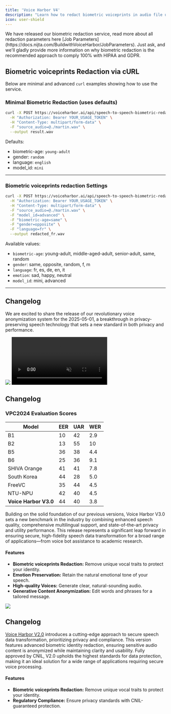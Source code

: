 ```yaml
---
title: 'Voice Harbor V4'
description: "Learn how to redact biometric voiceprints in audio file using Voice Harbor's API."
icon: user-shield
---
```


<Tip>
  We have released our biometric redaction service, read more about all redaction parameters here [Job Parameters](https://docs.nijta.com/BuildwithVoiceHarbor/JobParameters). Just ask, and we'll gladly provide more information on why biometric redaction is the recommended approach to comply 100% with HIPAA and GDPR.
</Tip>

## Biometric voiceprints Redaction via cURL

Below are minimal and advanced `curl` examples showing how to use the service.

### Minimal Biometric Redaction (uses defaults)

```bash
curl -X POST https://voiceharbor.ai/api/speech-to-speech-biometric-redaction \
  -H "Authorization: Bearer YOUR_USAGE_TOKEN" \
  -H "Content-Type: multipart/form-data" \
  -F "source_audio=@./martin.wav" \
  --output result.wav
```

Defaults:
- biometric-age: `young-adult`
- gender: `random`
- language: `english`
- model_id: `mini`

---

### Biometric voiceprints redaction Settings

```bash
curl -X POST https://voiceharbor.ai/api/speech-to-speech-biometric-redaction \
  -H "Authorization: Bearer YOUR_USAGE_TOKEN" \
  -H "Content-Type: multipart/form-data" \
  -F "source_audio=@./martin.wav" \
  -F "model_id=advanced" \
  -F "biometric-age=same" \
  -F "gender=opposite" \
  -F "language=fr" \
  --output redacted_fr.wav
```

Available values:
- `biometric-age`: young-adult, middle-aged-adult, senior-adult, same, random
- `gender`: same, opposite, random, f, m
- `language`: fr, es, de, en, it
- `emotion`: sad, happy, neutral
- `model_id`: mini, advanced

---

## Changelog

We are excited to share the release of our revolutionary voice anonymization system for the 2025-05-01, a breakthrough in privacy-preserving speech technology that sets a new standard in both privacy and performance.

<Update label="Mai 2025 Release" description="Voice Harbor V3.0">
  <Frame>
    <img className="block" src="/images/vh3b.png" />
    <video id="biovh2" autoPlay controls loop muted playsInline>
      <source src="/images/vh2.mp4" type="video/mp4" />
      Your browser does not support the video tag.
    </video>
  </Frame>

  ## Changelog

  ### VPC2024 Evaluation Scores
  
  | Model           | EER | UAR | WER |
  | --------------- | --- | --- | --- |
  | B1              | 10  | 42  | 2.9 |
  | B2              | 13  | 55  | 10  |
  | B5              | 36  | 38  | 4.4 |
  | B6              | 25  | 36  | 9.1 |
  | SHIVA Orange    | 41  | 41  | 7.8 |
  | South Korea     | 44  | 28  | 5.0 |
  | FreeVC          | 35  | 44  | 4.5 |
  | NTU-NPU         | 42  | 40  | 4.5 |
  | **Voice Harbor V3.0** | 44  | 40  | 3.8 |

  Building on the solid foundation of our previous versions, Voice Harbor V3.0 sets a new benchmark in the industry by combining enhanced speech quality, comprehensive multilingual support, and state-of-the-art privacy and utility performance. This release represents a significant leap forward in ensuring secure, high-fidelity speech data transformation for a broad range of applications—from voice bot assistance to academic research.

  #### Features

  * **Biometric voiceprints Redaction:** Remove unique vocal traits to protect your identity.
  * **Emotion Preservation:** Retain the natural emotional tone of your speech.
  * **High-quality Voices:** Generate clear, natural-sounding audio.
  * **Generative Content Anonymization:** Edit words and phrases for a tailored message.
</Update>

<Update label="2024-04-01" description="Voice Harbor V2.0">
  <Frame>
    <img className="block" src="/images/vh2b.png" />
  </Frame>

  ## Changelog

  [Voice Harbor V2.0](https://app.nijta.com/) introduces a cutting-edge approach to secure speech data transformation, prioritizing privacy and compliance. This version features advanced biometric identity redaction, ensuring sensitive audio content is anonymized while maintaining clarity and usability. Fully approved by CNIL, V2.0 upholds the highest standards for data protection, making it an ideal solution for a wide range of applications requiring secure voice processing.

  #### Features

  * **Biometric voiceprints Redaction:** Remove unique vocal traits to protect your identity.
  * **Regulatory Compliance:** Ensure privacy standards with CNIL-guaranteed protection.
</Update>
